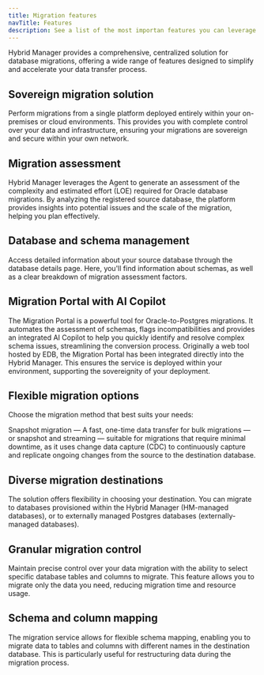 ```yaml
---
title: Migration features 
navTitle: Features
description: See a list of the most importan features you can leverage to perform migrations with the Hybrid Manager.
---
```


Hybrid Manager provides a comprehensive, centralized solution for database migrations, offering a wide range of features designed to simplify and accelerate your data transfer process.

## Sovereign migration solution

Perform migrations from a single platform deployed entirely within your on-premises or cloud environments. This provides you with complete control over your data and infrastructure, ensuring your migrations are sovereign and secure within your own network.

## Migration assessment 

Hybrid Manager leverages the Agent to generate an assessment of the complexity and estimated effort (LOE) required for Oracle database migrations. By analyzing the registered source database, the platform provides insights into potential issues and the scale of the migration, helping you plan effectively.

## Database and schema management

Access detailed information about your source database through the database details page. Here, you'll find information about schemas, as well as a clear breakdown of migration assessment factors.

## Migration Portal with AI Copilot

The Migration Portal is a powerful tool for Oracle-to-Postgres migrations. It automates the assessment of schemas, flags incompatibilities and provides an integrated AI Copilot to help you quickly identify and resolve complex schema issues, streamlining the conversion process. Originally a web tool hosted by EDB, the Migration Portal has been integrated directly into the Hybrid Manager. This ensures the service is deployed within your environment, supporting the sovereignity of your deployment.

## Flexible migration options

Choose the migration method that best suits your needs:

Snapshot migration &mdash; A fast, one-time data transfer for bulk migrations &mdash; or snapshot and streaming &mdash; suitable for migrations that require minimal downtime, as it uses change data capture (CDC) to continuously capture and replicate ongoing changes from the source to the destination database.

## Diverse migration destinations

The solution offers flexibility in choosing your destination. You can migrate to databases provisioned within the Hybrid Manager (HM-managed databases), or to externally managed Postgres databases (externally-managed databases). 

## Granular migration control

Maintain precise control over your data migration with the ability to select specific database tables and columns to migrate. This feature allows you to migrate only the data you need, reducing migration time and resource usage.

## Schema and column mapping

The migration service allows for flexible schema mapping, enabling you to migrate data to tables and columns with different names in the destination database. This is particularly useful for restructuring data during the migration process.
